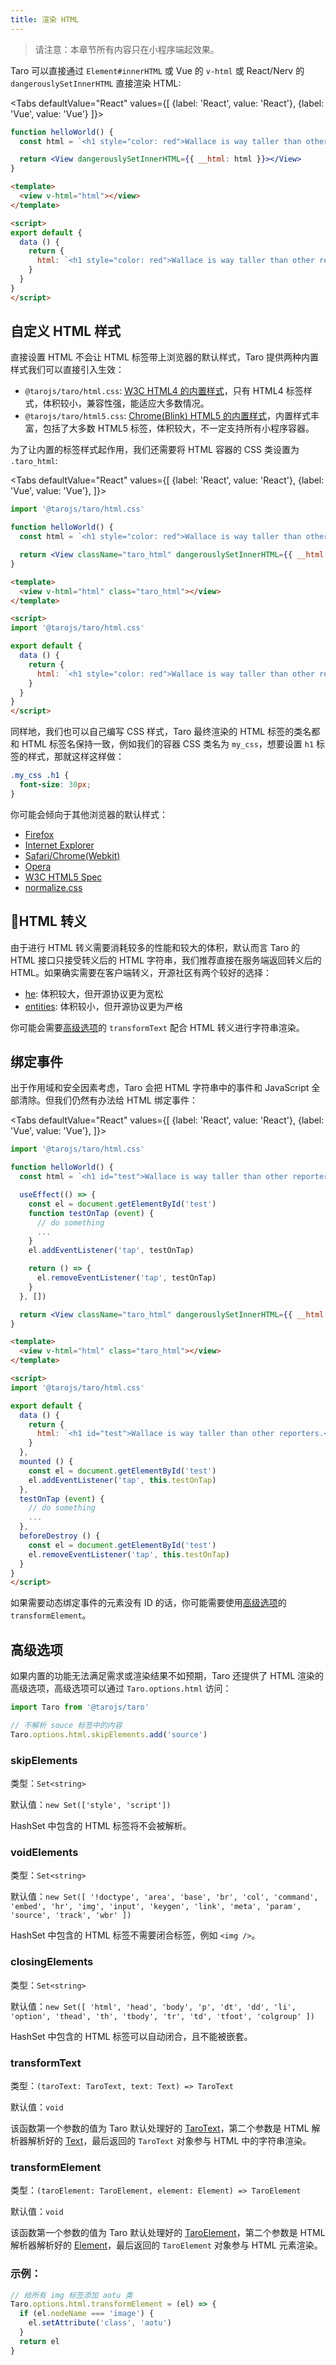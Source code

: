 ```yaml
---
title: 渲染 HTML
---
```


> 请注意：本章节所有内容只在小程序端起效果。

Taro 可以直接通过 `Element#innerHTML` 或 Vue 的 `v-html` 或 React/Nerv 的 `dangerouslySetInnerHTML` 直接渲染 HTML:  


<Tabs
  defaultValue="React"
  values={[
    {label: 'React', value: 'React'},
    {label: 'Vue', value: 'Vue'}
  ]}>
<TabItem value="React">

```jsx
function helloWorld() {
  const html = `<h1 style="color: red">Wallace is way taller than other reporters.</h1>`

  return <View dangerouslySetInnerHTML={{ __html: html }}></View>
}
```

</TabItem>

<TabItem value="Vue">

```html
<template>
  <view v-html="html"></view>
</template>

<script>
export default {
  data () {
    return {
      html: `<h1 style="color: red">Wallace is way taller than other reporters.</h1>`
    }
  }
}
</script>
```
  
</TabItem>


</Tabs>



## 自定义 HTML 样式

直接设置 HTML 不会让 HTML 标签带上浏览器的默认样式，Taro 提供两种内置样式我们可以直接引入生效：

* `@tarojs/taro/html.css`: [W3C HTML4 的内置样式](https://www.w3.org/TR/CSS2/sample.html)，只有 HTML4 标签样式，体积较小，兼容性强，能适应大多数情况。
* `@tarojs/taro/html5.css`: [Chrome(Blink) HTML5 的内置样式](https://chromium.googlesource.com/chromium/blink/+/master/Source/core/css/html.css)，内置样式丰富，包括了大多数 HTML5 标签，体积较大，不一定支持所有小程序容器。

为了让内置的标签样式起作用，我们还需要将 HTML 容器的 CSS 类设置为 `.taro_html`:


<Tabs
  defaultValue="React"
  values={[
    {label: 'React', value: 'React'},
    {label: 'Vue', value: 'Vue'},
  ]}>
  <TabItem value="React">

```jsx
import '@tarojs/taro/html.css'

function helloWorld() {
  const html = `<h1 style="color: red">Wallace is way taller than other reporters.</h1>`

  return <View className="taro_html" dangerouslySetInnerHTML={{ __html: html }}></View>
}
```

  </TabItem>

  <TabItem value="Vue">

```html
<template>
  <view v-html="html" class="taro_html"></view>
</template>

<script>
import '@tarojs/taro/html.css'

export default {
  data () {
    return {
      html: `<h1 style="color: red">Wallace is way taller than other reporters.</h1>`
    }
  }
}
</script>
```
  
  </TabItem>

</Tabs>


同样地，我们也可以自己编写 CSS 样式，Taro 最终渲染的 HTML 标签的类名都和 HTML 标签名保持一致，例如我们的容器 CSS 类名为 `my_css`，想要设置 `h1` 标签的样式，那就这样这样做：

```css
.my_css .h1 {
  font-size: 30px;
}
```

你可能会倾向于其他浏览器的默认样式：

* [Firefox](https://dxr.mozilla.org/mozilla-central/source/layout/style/res/html.css)
* [Internet Explorer](https://web.archive.org/web/20170122223926/https://www.iecss.com/)
* [Safari/Chrome(Webkit)](https://trac.webkit.org/browser/trunk/Source/WebCore/css/html.css)
* [Opera](https://web.archive.org/web/20161031005401/https://www.iecss.com/opera-10.51.css)
* [W3C HTML5 Spec](https://www.w3.org/TR/html5/rendering.html)
* [normalize.css](https://github.com/necolas/normalize.css/blob/master/normalize.css)

## HTML 转义

由于进行 HTML 转义需要消耗较多的性能和较大的体积，默认而言 Taro 的 HTML 接口只接受转义后的 HTML 字符串，我们推荐直接在服务端返回转义后的 HTML。如果确实需要在客户端转义，开源社区有两个较好的选择：

* [he](https://www.npmjs.com/package/he): 体积较大，但开源协议更为宽松
* [entities](https://www.npmjs.com/package/entities): 体积较小，但开源协议更为严格

你可能会需要[高级选项](#高级选项)的 `transformText` 配合 HTML 转义进行字符串渲染。

## 绑定事件

出于作用域和安全因素考虑，Taro 会把 HTML 字符串中的事件和 JavaScript 全部清除。但我们仍然有办法给 HTML 绑定事件：

<Tabs
  defaultValue="React"
  values={[
    {label: 'React', value: 'React'},
    {label: 'Vue', value: 'Vue'},
  ]}>
  <TabItem value="React">

```jsx
import '@tarojs/taro/html.css'

function helloWorld() {
  const html = `<h1 id="test">Wallace is way taller than other reporters.</h1>`

  useEffect(() => {
    const el = document.getElementById('test')
    function testOnTap (event) {
      // do something
      ...
    }
    el.addEventListener('tap', testOnTap)

    return () => {
      el.removeEventListener('tap', testOnTap)
    }
  }, [])

  return <View className="taro_html" dangerouslySetInnerHTML={{ __html: html }}></View>
}
```

  </TabItem>

  <TabItem value="Vue">


```html
<template>
  <view v-html="html" class="taro_html"></view>
</template>

<script>
import '@tarojs/taro/html.css'

export default {
  data () {
    return {
      html: `<h1 id="test">Wallace is way taller than other reporters.</h1>`
    }
  },
  mounted () {
    const el = document.getElementById('test')
    el.addEventListener('tap', this.testOnTap)
  },
  testOnTap (event) {
    // do something
    ...
  },
  beforeDestroy () {
    const el = document.getElementById('test')
    el.removeEventListener('tap', this.testOnTap)
  }
}
</script>
```
  
  </TabItem>

</Tabs>

<!--END_DOCUSAURUS_CODE_TABS-->

如果需要动态绑定事件的元素没有 ID 的话，你可能需要使用[高级选项](#高级选项)的 `transformElement`。

## 高级选项

如果内置的功能无法满足需求或渲染结果不如预期，Taro 还提供了 HTML 渲染的高级选项，高级选项可以通过 `Taro.options.html` 访问：

```js
import Taro from '@tarojs/taro'

// 不解析 souce 标签中的内容
Taro.options.html.skipElements.add('source')
```

### skipElements

类型：`Set<string>`

默认值：`new Set(['style', 'script'])`

HashSet 中包含的 HTML 标签将不会被解析。


### voidElements

类型：`Set<string>`

默认值：`new Set([
  '!doctype', 'area', 'base', 'br', 'col', 'command',
  'embed', 'hr', 'img', 'input', 'keygen', 'link',
  'meta', 'param', 'source', 'track', 'wbr'
])`

HashSet 中包含的 HTML 标签不需要闭合标签，例如 `<img />`。

### closingElements

类型：`Set<string>`

默认值：`new Set([
  'html', 'head', 'body', 'p', 'dt', 'dd', 'li', 'option',
  'thead', 'th', 'tbody', 'tr', 'td', 'tfoot', 'colgroup'
])`

HashSet 中包含的 HTML 标签可以自动闭合，且不能被嵌套。

### transformText

类型：`(taroText: TaroText, text: Text) => TaroText`

默认值：`void`

该函数第一个参数的值为 Taro 默认处理好的 [TaroText](https://github.com/NervJS/taro/blob/7349f716111accb6a39c72ed0f1e6cbc166fa32b/packages/taro-runtime/src/dom/text.ts#L5)，第二个参数是 HTML 解析器解析好的 [Text](https://github.com/NervJS/taro/blob/7349f716111accb6a39c72ed0f1e6cbc166fa32b/packages/taro-runtime/src/dom/html/parser.ts#L33-L36)，最后返回的 `TaroText` 对象参与 HTML 中的字符串渲染。

### transformElement

类型：`(taroElement: TaroElement, element: Element) => TaroElement`

默认值：`void`

该函数第一个参数的值为 Taro 默认处理好的 [TaroElement](https://github.com/NervJS/taro/blob/7349f716111accb6a39c72ed0f1e6cbc166fa32b/packages/taro-runtime/src/dom/element.ts#L15)，第二个参数是 HTML 解析器解析好的 [Element](https://github.com/NervJS/taro/blob/7349f716111accb6a39c72ed0f1e6cbc166fa32b/packages/taro-runtime/src/dom/html/parser.ts#L38-L43)，最后返回的 `TaroElement` 对象参与 HTML 元素渲染。

### 示例：

```js
// 给所有 img 标签添加 aotu 类
Taro.options.html.transformElement = (el) => {
  if (el.nodeName === 'image') {
    el.setAttribute('class', 'aotu')
  }
  return el
}
```
